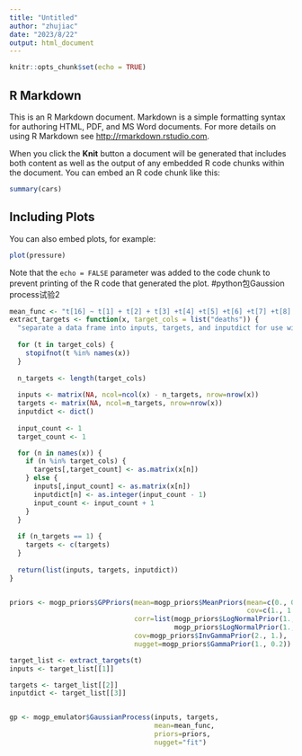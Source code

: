 ---
title: "Untitled"
author: "zhujiac"
date: "2023/8/22"
output: html_document
---

```{r setup, include=FALSE}
knitr::opts_chunk$set(echo = TRUE)
```

## R Markdown

This is an R Markdown document. Markdown is a simple formatting syntax for authoring HTML, PDF, and MS Word documents. For more details on using R Markdown see <http://rmarkdown.rstudio.com>.

When you click the **Knit** button a document will be generated that includes both content as well as the output of any embedded R code chunks within the document. You can embed an R code chunk like this:

```{r cars}
summary(cars)
```

## Including Plots

You can also embed plots, for example:

```{r pressure, echo=FALSE}
plot(pressure)
```

Note that the `echo = FALSE` parameter was added to the code chunk to prevent printing of the R code that generated the plot.
#python包Gaussion process试验2
```{r}

mean_func <- "t[16] ~ t[1] + t[2] + t[3] +t[4] +t[5] +t[6] +t[7] +t[8] +t[9] +t[10] + t[11] + t[12] + t[13] + t[14] + t[15]"
extract_targets <- function(x, target_cols = list("deaths")) {
  "separate a data frame into inputs, targets, and inputdict for use with GP class"
  
  for (t in target_cols) {
    stopifnot(t %in% names(x))
  }
  
  n_targets <- length(target_cols)
  
  inputs <- matrix(NA, ncol=ncol(x) - n_targets, nrow=nrow(x))
  targets <- matrix(NA, ncol=n_targets, nrow=nrow(x))
  inputdict <- dict()
  
  input_count <- 1
  target_count <- 1

  for (n in names(x)) {
    if (n %in% target_cols) {
      targets[,target_count] <- as.matrix(x[n])
    } else {
      inputs[,input_count] <- as.matrix(x[n])
      inputdict[n] <- as.integer(input_count - 1)
      input_count <- input_count + 1
    }
  }
  
  if (n_targets == 1) {
    targets <- c(targets)
  }
  
  return(list(inputs, targets, inputdict))
}


priors <- mogp_priors$GPPriors(mean=mogp_priors$MeanPriors(mean=c(0., 0., 0., 0.),
                                                           cov=c(1., 1., 1., 1.)),
                               corr=list(mogp_priors$LogNormalPrior(1., 1.),
                                         mogp_priors$LogNormalPrior(1., 1.)),
                               cov=mogp_priors$InvGammaPrior(2., 1.),
                               nugget=mogp_priors$GammaPrior(1., 0.2))

target_list <- extract_targets(t)
inputs <- target_list[[1]]

targets <- target_list[[2]]
inputdict <- target_list[[3]]


gp <- mogp_emulator$GaussianProcess(inputs, targets, 
                                    mean=mean_func,
                                    priors=priors,
                                    nugget="fit")


```